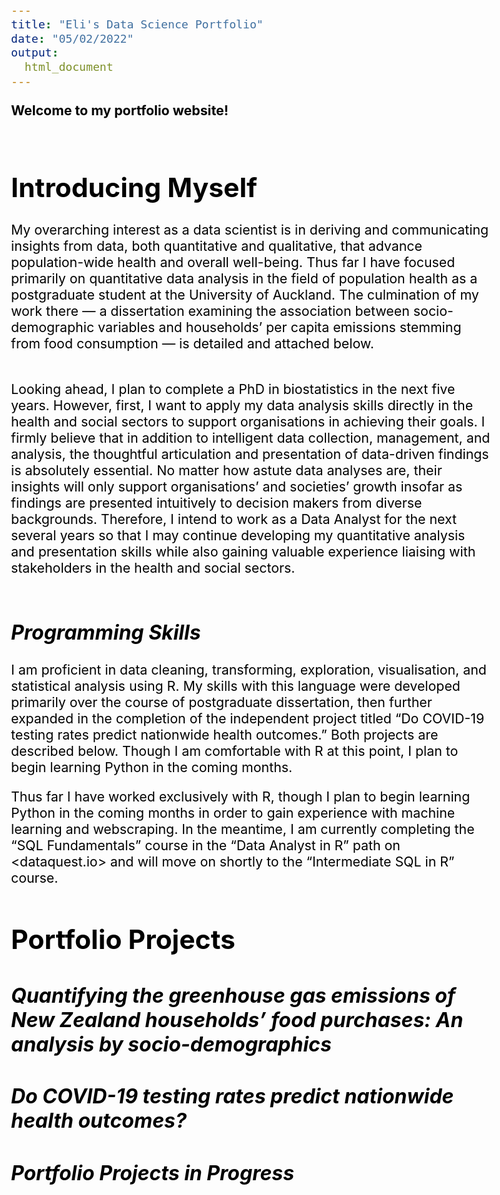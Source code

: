 ```yaml
---
title: "Eli's Data Science Portfolio"
date: "05/02/2022"
output: 
  html_document
---
```


<style type="text/css">
  body{
  font-size: 16pt;
  color: black; 
}
</style>


**Welcome to my portfolio website!** <br><br>


# **Introducing Myself**

My overarching interest as a data scientist is in deriving and communicating insights from data, both quantitative and qualitative, that advance population-wide health and overall well-being. Thus far I have focused primarily on quantitative data analysis in the field of population health as a postgraduate student at the University of Auckland. The culmination of my work there — a dissertation examining the association between socio-demographic variables and households' per capita emissions stemming from food consumption — is detailed and attached below. <br><br>

Looking ahead, I plan to complete a PhD in biostatistics in the next five years. However, first, I want to apply my data analysis skills directly in the health and social sectors to support organisations in achieving their goals. I firmly believe that in addition to intelligent data collection, management, and analysis, the thoughtful articulation and presentation of data-driven findings is absolutely essential. No matter how astute data analyses are, their insights will only support organisations' and societies' growth insofar as findings are presented intuitively to decision makers from diverse backgrounds. Therefore, I intend to work as a Data Analyst for the next several years so that I may continue developing my quantitative analysis and presentation skills while also gaining valuable experience liaising with stakeholders in the health and social sectors.<br><br>

## *Programming Skills*
I am proficient in data cleaning, transforming, exploration, visualisation, and statistical analysis using R. My skills with this language were developed primarily over the course of postgraduate dissertation, then further expanded in the completion of the independent project titled "Do COVID-19 testing rates predict nationwide health outcomes." Both projects are described below. Though I am comfortable with R at this point, I plan to begin learning Python in the coming months. 

Thus far I have worked exclusively with R, though I plan to begin learning Python in the coming months in order to gain experience with machine learning and webscraping. In the meantime, I am currently completing the "SQL Fundamentals" course in the "Data Analyst in R" path on <dataquest.io> and will move on shortly to the "Intermediate SQL in R" course.  

# **Portfolio Projects**

## *Quantifying the greenhouse gas emissions of New Zealand households’ food purchases: An analysis by socio-demographics*
## *Do COVID-19 testing rates predict nationwide health outcomes?*
## *Portfolio Projects in Progress*



